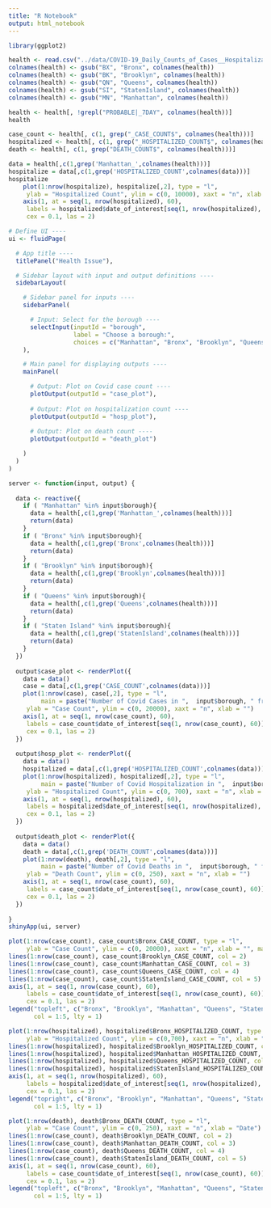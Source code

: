 ```yaml
---
title: "R Notebook"
output: html_notebook
---
```


```r
library(ggplot2)
```

```r
health <- read.csv("../data/COVID-19_Daily_Counts_of_Cases__Hospitalizations__and_Deaths.csv", stringsAsFactors = FALSE)
colnames(health) <- gsub("BX", "Bronx", colnames(health))
colnames(health) <- gsub("BK", "Brooklyn", colnames(health))
colnames(health) <- gsub("QN", "Queens", colnames(health))
colnames(health) <- gsub("SI", "StatenIsland", colnames(health))
colnames(health) <- gsub("MN", "Manhattan", colnames(health))

health <- health[, !grepl("PROBABLE|_7DAY", colnames(health))]
health
```

```r
case_count <- health[, c(1, grep("_CASE_COUNT$", colnames(health)))]
hospitalized <- health[, c(1, grep("_HOSPITALIZED_COUNT$", colnames(health)))]
death <- health[, c(1, grep("DEATH_COUNT$", colnames(health)))]

data = health[,c(1,grep('Manhattan_',colnames(health)))]
hospitalize = data[,c(1,grep('HOSPITALIZED_COUNT',colnames(data)))]
hospitalize
    plot(1:nrow(hospitalize), hospitalize[,2], type = "l", 
     ylab = "Hospitalized Count", ylim = c(0, 10000), xaxt = "n", xlab = "")
    axis(1, at = seq(1, nrow(hospitalized), 60),
     labels = hospitalized$date_of_interest[seq(1, nrow(hospitalized), 60)], 
     cex = 0.1, las = 2)
```


```r
# Define UI ----
ui <- fluidPage(

  # App title ----
  titlePanel("Health Issue"),

  # Sidebar layout with input and output definitions ----
  sidebarLayout(

    # Sidebar panel for inputs ----
    sidebarPanel(

      # Input: Select for the borough ----
      selectInput(inputId = "borough",
                  label = "Choose a borough:",
                  choices = c("Manhattan", "Bronx", "Brooklyn", "Queens", "Staten Island")),
    ),

    # Main panel for displaying outputs ----
    mainPanel(

      # Output: Plot on Covid case count ----
      plotOutput(outputId = "case_plot"),
      
      # Output: Plot on hospitalization count ----
      plotOutput(outputId = "hosp_plot"),
      
      # Output: Plot on death count ----
      plotOutput(outputId = "death_plot")

    )
  )
)

server <- function(input, output) {
  
  data <- reactive({
    if ( "Manhattan" %in% input$borough){
      data = health[,c(1,grep('Manhattan_',colnames(health)))]
      return(data) 
    }
    if ( "Bronx" %in% input$borough){
      data = health[,c(1,grep('Bronx',colnames(health)))]
      return(data) 
    }
    if ( "Brooklyn" %in% input$borough){
      data = health[,c(1,grep('Brooklyn',colnames(health)))]
      return(data) 
    }
    if ( "Queens" %in% input$borough){
      data = health[,c(1,grep('Queens',colnames(health)))]
      return(data) 
    }
    if ( "Staten Island" %in% input$borough){
      data = health[,c(1,grep('StatenIsland',colnames(health)))]
      return(data) 
    }
  })
  
  output$case_plot <- renderPlot({
    data = data()
    case = data[,c(1,grep('CASE_COUNT',colnames(data)))]
    plot(1:nrow(case), case[,2], type = "l", 
         main = paste("Number of Covid Cases in ",  input$borough, " from 2020 to 2022"),
     ylab = "Case Count", ylim = c(0, 20000), xaxt = "n", xlab = "")
    axis(1, at = seq(1, nrow(case_count), 60),
     labels = case_count$date_of_interest[seq(1, nrow(case_count), 60)], 
     cex = 0.1, las = 2)
  })
  
  output$hosp_plot <- renderPlot({
    data = data()
    hospitalized = data[,c(1,grep('HOSPITALIZED_COUNT',colnames(data)))]
    plot(1:nrow(hospitalized), hospitalized[,2], type = "l", 
         main = paste("Number of Covid Hospitalization in ",  input$borough, " from 2020 to 2022"),
     ylab = "Hospitalized Count", ylim = c(0, 700), xaxt = "n", xlab = "")
    axis(1, at = seq(1, nrow(hospitalized), 60),
     labels = hospitalized$date_of_interest[seq(1, nrow(hospitalized), 60)], 
     cex = 0.1, las = 2)
  })
  
  output$death_plot <- renderPlot({
    data = data()
    death = data[,c(1,grep('DEATH_COUNT',colnames(data)))]
    plot(1:nrow(death), death[,2], type = "l", 
         main = paste("Number of Covid Deaths in ",  input$borough, " from 2020 to 2022"),
     ylab = "Death Count", ylim = c(0, 250), xaxt = "n", xlab = "")
    axis(1, at = seq(1, nrow(case_count), 60),
     labels = case_count$date_of_interest[seq(1, nrow(case_count), 60)], 
     cex = 0.1, las = 2)
  })
  
}
shinyApp(ui, server)

```


```r
plot(1:nrow(case_count), case_count$Bronx_CASE_COUNT, type = "l", 
     ylab = "Case Count", ylim = c(0, 20000), xaxt = "n", xlab = "", main = 'Case Count of Covid 19')
lines(1:nrow(case_count), case_count$Brooklyn_CASE_COUNT, col = 2)
lines(1:nrow(case_count), case_count$Manhattan_CASE_COUNT, col = 3)
lines(1:nrow(case_count), case_count$Queens_CASE_COUNT, col = 4)
lines(1:nrow(case_count), case_count$StatenIsland_CASE_COUNT, col = 5)
axis(1, at = seq(1, nrow(case_count), 60),
     labels = case_count$date_of_interest[seq(1, nrow(case_count), 60)], 
     cex = 0.1, las = 2)
legend("topleft", c("Bronx", "Brooklyn", "Manhattan", "Queens", "Staten Island"),
       col = 1:5, lty = 1)
```

```r
plot(1:nrow(hospitalized), hospitalized$Bronx_HOSPITALIZED_COUNT, type = "l", 
     ylab = "Hospitalized Count", ylim = c(0,700), xaxt = "n", xlab = "Date")
lines(1:nrow(hospitalized), hospitalized$Brooklyn_HOSPITALIZED_COUNT, col = 2)
lines(1:nrow(hospitalized), hospitalized$Manhattan_HOSPITALIZED_COUNT, col = 3)
lines(1:nrow(hospitalized), hospitalized$Queens_HOSPITALIZED_COUNT, col = 4)
lines(1:nrow(hospitalized), hospitalized$StatenIsland_HOSPITALIZED_COUNT, col = 5)
axis(1, at = seq(1, nrow(hospitalized), 60),
     labels = hospitalized$date_of_interest[seq(1, nrow(hospitalized), 60)], 
     cex = 0.1, las = 2)
legend("topright", c("Bronx", "Brooklyn", "Manhattan", "Queens", "Staten Island"),
       col = 1:5, lty = 1)
```

```r
plot(1:nrow(death), death$Bronx_DEATH_COUNT, type = "l", 
     ylab = "Case Count", ylim = c(0, 250), xaxt = "n", xlab = "Date")
lines(1:nrow(case_count), death$Brooklyn_DEATH_COUNT, col = 2)
lines(1:nrow(case_count), death$Manhattan_DEATH_COUNT, col = 3)
lines(1:nrow(case_count), death$Queens_DEATH_COUNT, col = 4)
lines(1:nrow(case_count), death$StatenIsland_DEATH_COUNT, col = 5)
axis(1, at = seq(1, nrow(case_count), 60),
     labels = case_count$date_of_interest[seq(1, nrow(case_count), 60)], 
     cex = 0.1, las = 2)
legend("topleft", c("Bronx", "Brooklyn", "Manhattan", "Queens", "Staten Island"),
       col = 1:5, lty = 1)
```

